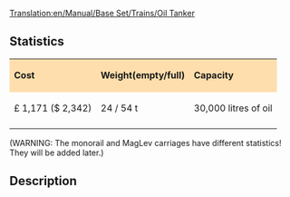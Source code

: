 [[Translation:en/Manual/Base Set/Trains/Oil Tanker]]
==Statistics==

{| cellspacing="3" align="center"
|style="background:#ffdead;"| '''Cost'''
|style="background:#ffdead;"| '''Weight(empty/full)'''
|style="background:#ffdead;"| '''Capacity'''
|-
| £ 1,171 ($ 2,342)
| 24 / 54 t
| 30,000 litres of oil
|-
|}
(WARNING: The monorail and MagLev carriages have different statistics! They will be added later.)

==Description==